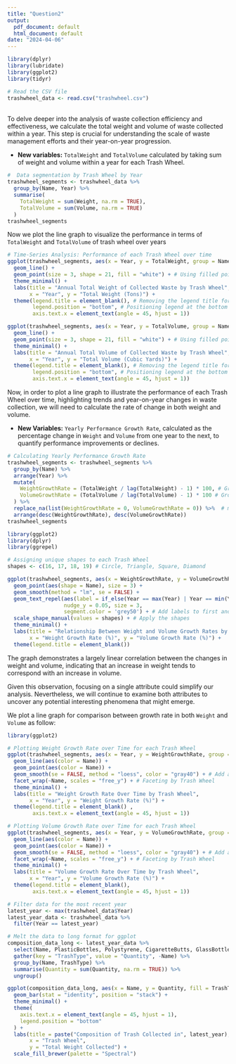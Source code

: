 ```yaml
---
title: "Question2"
output:
  pdf_document: default
  html_document: default
date: "2024-04-06"
---
```


```r
library(dplyr)
library(lubridate)
library(ggplot2)
library(tidyr)

# Read the CSV file
trashwheel_data <- read.csv("trashwheel.csv")
```

\
To delve deeper into the analysis of waste collection efficiency and effectiveness, we calculate the total weight and volume of waste collected within a year. This step is crucial for understanding the scale of waste management efforts and their year-on-year progression.

-   **New variables:** `TotalWeight` and `TotalVolume` calculated by taking sum of weight and volume within a year for each Trash Wheel.

```r
#  Data segmentation by Trash Wheel by Year
trashwheel_segments <- trashwheel_data %>%
  group_by(Name, Year) %>%
  summarise(
    TotalWeight = sum(Weight, na.rm = TRUE),
    TotalVolume = sum(Volume, na.rm = TRUE)
  )
trashwheel_segments
```

Now we plot the line graph to visualize the performance in terms of `TotalWeight` and `TotalVolume` of trash wheel over years

```r
# Time-Series Analysis: Performance of each Trash Wheel over time
ggplot(trashwheel_segments, aes(x = Year, y = TotalWeight, group = Name, color = Name)) +
  geom_line() +
  geom_point(size = 3, shape = 21, fill = "white") + # Using filled points for better visibility
  theme_minimal() +
  labs(title = "Annual Total Weight of Collected Waste by Trash Wheel",
       x = "Year", y = "Total Weight (Tons)") +
  theme(legend.title = element_blank(), # Removing the legend title for clarity
        legend.position = "bottom", # Positioning legend at the bottom for easy comparison
        axis.text.x = element_text(angle = 45, hjust = 1)) 

ggplot(trashwheel_segments, aes(x = Year, y = TotalVolume, group = Name, color = Name)) +
  geom_line() +
  geom_point(size = 3, shape = 21, fill = "white") + # Using filled points for better visibility
  theme_minimal() +
  labs(title = "Annual Total Volume of Collected Waste by Trash Wheel",
       x = "Year", y = "Total Volume (Cubic Yards)") +
  theme(legend.title = element_blank(), # Removing the legend title for clarity
        legend.position = "bottom", # Positioning legend at the bottom for easy comparison
        axis.text.x = element_text(angle = 45, hjust = 1)) 
```

Now, in order to plot a line graph to illustrate the performance of each Trash Wheel over time, highlighting trends and year-on-year changes in waste collection, we will need to calculate the rate of change in both weight and volume.

-   **New Variables:** `Yearly Performance Growth Rate`, calculated as the percentage change in `Weight` and `Volume` from one year to the next, to quantify performance improvements or declines.

```r
# Calculating Yearly Performance Growth Rate
trashwheel_segments <- trashwheel_segments %>%
  group_by(Name) %>%
  arrange(Year) %>%
  mutate(
    WeightGrowthRate = (TotalWeight / lag(TotalWeight) - 1) * 100, # Growth weight rate 
    VolumeGrowthRate = (TotalVolume / lag(TotalVolume) - 1) * 100 # Growth volume rate 
  ) %>% 
  replace_na(list(WeightGrowthRate = 0, VolumeGrowthRate = 0)) %>%  # means that at the time when a trash wheel start to be used, we set the intial value for the rate equals to 0. 
  arrange(desc(WeightGrowthRate), desc(VolumeGrowthRate))
trashwheel_segments
```

```r
library(ggplot2)
library(dplyr)
library(ggrepel)

# Assigning unique shapes to each Trash Wheel
shapes <- c(16, 17, 18, 19) # Circle, Triangle, Square, Diamond

ggplot(trashwheel_segments, aes(x = WeightGrowthRate, y = VolumeGrowthRate, color = Name)) +
  geom_point(aes(shape = Name), size = 3) + 
  geom_smooth(method = "lm", se = FALSE) +
  geom_text_repel(aes(label = if_else(Year == max(Year) | Year == min(Year), as.character(Year), "")),
                  nudge_y = 0.05, size = 3, 
                  segment.color = 'grey50') + # Add labels to first and last years for clarity
  scale_shape_manual(values = shapes) + # Apply the shapes
  theme_minimal() +
  labs(title = "Relationship Between Weight and Volume Growth Rates by Trash Wheel",
       x = "Weight Growth Rate (%)", y = "Volume Growth Rate (%)") +
  theme(legend.title = element_blank()) 
```

The graph demonstrates a largely linear correlation between the changes in weight and volume, indicating that an increase in weight tends to correspond with an increase in volume.

Given this observation, focusing on a single attribute could simplify our analysis. Nevertheless, we will continue to examine both attributes to uncover any potential interesting phenomena that might emerge.

We plot a line graph for comparison between growth rate in both `Weight` and `Volume` as follow:

```r
library(ggplot2)

# Plotting Weight Growth Rate over Time for each Trash Wheel
ggplot(trashwheel_segments, aes(x = Year, y = WeightGrowthRate, group = Name)) +
  geom_line(aes(color = Name)) +
  geom_point(aes(color = Name)) +
  geom_smooth(se = FALSE, method = "loess", color = "gray40") + # Add a smooth trend line
  facet_wrap(~Name, scales = "free_y") + # Faceting by Trash Wheel
  theme_minimal() +
  labs(title = "Weight Growth Rate Over Time by Trash Wheel",
       x = "Year", y = "Weight Growth Rate (%)") +
  theme(legend.title = element_blank() , 
        axis.text.x = element_text(angle = 45, hjust = 1))

# Plotting Volume Growth Rate over Time for each Trash Wheel
ggplot(trashwheel_segments, aes(x = Year, y = VolumeGrowthRate, group = Name)) +
  geom_line(aes(color = Name)) +
  geom_point(aes(color = Name)) +
  geom_smooth(se = FALSE, method = "loess", color = "gray40") + # Add a smooth trend line
  facet_wrap(~Name, scales = "free_y") + # Faceting by Trash Wheel
  theme_minimal() +
  labs(title = "Volume Growth Rate Over Time by Trash Wheel",
       x = "Year", y = "Volume Growth Rate (%)") +
  theme(legend.title = element_blank(), 
        axis.text.x = element_text(angle = 45, hjust = 1))
```

```r
# Filter data for the most recent year
latest_year <- max(trashwheel_data$Year)
latest_year_data <- trashwheel_data %>%
  filter(Year == latest_year)

# Melt the data to long format for ggplot
composition_data_long <- latest_year_data %>%
  select(Name, PlasticBottles, Polystyrene, CigaretteButts, GlassBottles, PlasticBags, Wrappers, SportsBalls) %>%
  gather(key = "TrashType", value = "Quantity", -Name) %>%
  group_by(Name, TrashType) %>%
  summarise(Quantity = sum(Quantity, na.rm = TRUE)) %>%
  ungroup()

ggplot(composition_data_long, aes(x = Name, y = Quantity, fill = TrashType)) +
  geom_bar(stat = "identity", position = "stack") +
  theme_minimal() +
  theme(
    axis.text.x = element_text(angle = 45, hjust = 1), 
    legend.position = "bottom"
  ) +
  labs(title = paste("Composition of Trash Collected in", latest_year),
       x = "Trash Wheel",
       y = "Total Weight Collected") +
  scale_fill_brewer(palette = "Spectral")

```
